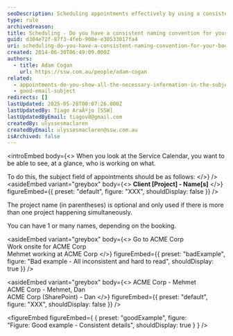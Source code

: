 ```yaml
---
seoDescription: Scheduling appointments effectively by using a consistent naming convention that includes client names and project details.
type: rule
archivedreason:
title: Scheduling - Do you have a consistent naming convention for your bookings?
guid: d304e72f-87f3-4feb-900e-e30533017fa4
uri: scheduling-do-you-have-a-consistent-naming-convention-for-your-bookings
created: 2014-06-30T06:49:09.000Z
authors:
  - title: Adam Cogan
    url: https://ssw.com.au/people/adam-cogan
related:
  - appointments-do-you-show-all-the-necessary-information-in-the-subject
  - good-email-subject
redirects: []
lastUpdated: 2025-05-28T00:07:26.000Z
lastUpdatedBy: Tiago AraÃºjo [SSW]
lastUpdatedByEmail: tiagov8@gmail.com
createdBy: ulyssesmaclaren
createdByEmail: ulyssesmaclaren@ssw.com.au
isArchived: false
---
```


<introEmbed
  body={<>
When you look at the Service Calendar, you want to be able to see, at a glance, who is working on what.

To do this, the subject field of appointments should be as follows:
  </>}
/>
<asideEmbed
  variant="greybox"
  body={<>
    **Client [Project] - Name[s]**
  </>}
  figureEmbed={{
    preset: "default",
    figure: "XXX",
    shouldDisplay: false
  }}
/>

The project name (in parentheses) is optional and only used if there is more than one project happening simultaneously.

You can have 1 or many names, depending on the booking.

<asideEmbed
  variant="greybox"
  body={<>
    Go to ACME Corp\
Work onsite for ACME Corp\
Mehmet working at ACME Corp
  </>}
  figureEmbed={{
    preset: "badExample",
    figure: "Bad example - All inconsistent and hard to read",
    shouldDisplay: true
  }}
/>

<asideEmbed
  variant="greybox"
  body={<>
    ACME Corp - Mehmet\
ACME Corp - Mehmet, Dan\
ACME Corp (SharePoint) - Dan
  </>}
  figureEmbed={{
    preset: "default",
    figure: "XXX",
    shouldDisplay: false
  }}
/>

<figureEmbed figureEmbed={ {
  preset: "goodExample",
  figure: "Figure: Good example - Consistent details",
  shouldDisplay: true
} } />
